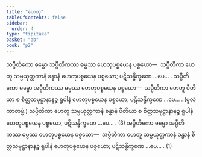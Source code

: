 ```yaml
---
title: "ဟေတု"
tableOfContents: false
sidebar:
  order: 4
type: "tipitaka"
basket: "ab"
book: "p2"
---
```



<DynamicBreadcrumb />

<Division number="149" book="p2" e="ch" v="38" p="426">

<Paragraph number="4400" book="p2">
သပ္ပီတိကော ဓမ္မော သပ္ပီတိကဿ ဓမ္မဿ ဟေတုပစ္စယေန ပစ္စယော—  သပ္ပီတိကာ ဟေတူ သမ္ပယုတ္တကာနံ ခန္ဓာနံ ဟေတုပစ္စယေန ပစ္စယော; ပဋိသန္ဓိက္ခဏေ …ပေ… . သပ္ပီတိကော ဓမ္မော အပ္ပီတိကဿ ဓမ္မဿ ဟေတုပစ္စယေန ပစ္စယော—  သပ္ပီတိကာ ဟေတူ ပီတိယာ စ စိတ္တသမုဋ္ဌာနာနဉ္စ ရူပါနံ ဟေတုပစ္စယေန ပစ္စယော; ပဋိသန္ဓိက္ခဏေ …ပေ… . (မူလံ ကာတဗ္ဗံ.) သပ္ပီတိကာ ဟေတူ သမ္ပယုတ္တကာနံ ခန္ဓာနံ ပီတိယာ စ စိတ္တသမုဋ္ဌာနာနဉ္စ ရူပါနံ ဟေတုပစ္စယေန ပစ္စယော; ပဋိသန္ဓိက္ခဏေ …ပေ… . (3)
</Paragraph>

<Paragraph number="4401" book="p2">
အပ္ပီတိကော ဓမ္မော အပ္ပီတိကဿ ဓမ္မဿ ဟေတုပစ္စယေန ပစ္စယော—  အပ္ပီတိကာ ဟေတူ သမ္ပယုတ္တကာနံ ခန္ဓာနံ စိတ္တသမုဋ္ဌာနာနဉ္စ ရူပါနံ ဟေတုပစ္စယေန ပစ္စယော; ပဋိသန္ဓိက္ခဏေ …ပေ… . (1)
</Paragraph>
</Division>